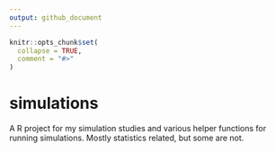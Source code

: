 ```yaml
---
output: github_document
---
```


<!-- README.md is generated from README.Rmd. Please edit that file -->

```r
knitr::opts_chunk$set(
  collapse = TRUE,
  comment = "#>"
)
```

# simulations

<!-- badges: start -->
<!-- badges: end -->

A R project for my simulation studies and various helper functions for running simulations.
Mostly statistics related, but some are not.
